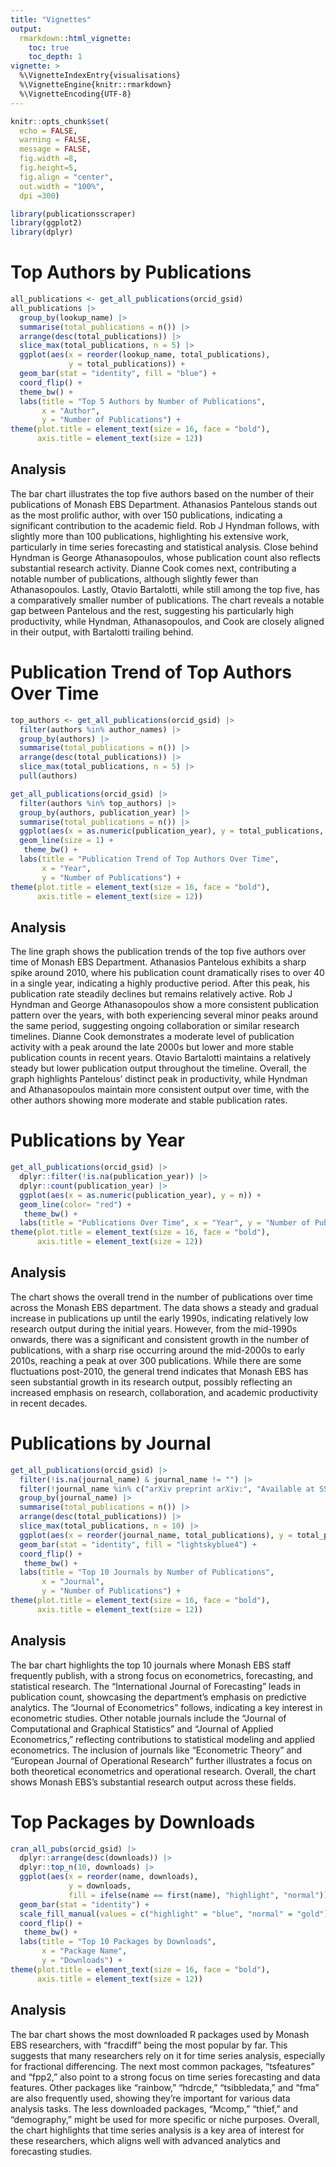 ```yaml
---
title: "Vignettes"
output: 
  rmarkdown::html_vignette:
    toc: true     
    toc_depth: 1
vignette: >
  %\VignetteIndexEntry{visualisations}
  %\VignetteEngine{knitr::rmarkdown}
  %\VignetteEncoding{UTF-8}
---
```


```r
knitr::opts_chunk$set(
  echo = FALSE, 
  warning = FALSE, 
  message = FALSE, 
  fig.width =8, 
  fig.height=5,
  fig.align = "center",
  out.width = "100%",
  dpi =300)
```

```r
library(publicationsscraper)
library(ggplot2)
library(dplyr)
```


# Top Authors by Publications

```r
all_publications <- get_all_publications(orcid_gsid)
all_publications |> 
  group_by(lookup_name) |>  
  summarise(total_publications = n()) |>  
  arrange(desc(total_publications)) |>  
  slice_max(total_publications, n = 5) |>  
  ggplot(aes(x = reorder(lookup_name, total_publications), 
             y = total_publications)) + 
  geom_bar(stat = "identity", fill = "blue") +
  coord_flip() +
  theme_bw() +
  labs(title = "Top 5 Authors by Number of Publications",
       x = "Author",
       y = "Number of Publications") +
theme(plot.title = element_text(size = 16, face = "bold"),
      axis.title = element_text(size = 12))
```

## **Analysis**

The bar chart illustrates the top five authors based on the number of their publications of Monash EBS Department. Athanasios Pantelous stands out as the most prolific author, with over 150 publications, indicating a significant contribution to the academic field. Rob J Hyndman follows, with slightly more than 100 publications, highlighting his extensive work, particularly in time series forecasting and statistical analysis. Close behind Hyndman is George Athanasopoulos, whose publication count also reflects substantial research activity. Dianne Cook comes next, contributing a notable number of publications, although slightly fewer than Athanasopoulos. Lastly, Otavio Bartalotti, while still among the top five, has a comparatively smaller number of publications. The chart reveals a notable gap between Pantelous and the rest, suggesting his particularly high productivity, while Hyndman, Athanasopoulos, and Cook are closely aligned in their output, with Bartalotti trailing behind.


# Publication Trend of Top Authors Over Time
```r
top_authors <- get_all_publications(orcid_gsid) |> 
  filter(authors %in% author_names) |>  
  group_by(authors) |>  
  summarise(total_publications = n()) |>  
  arrange(desc(total_publications)) |>  
  slice_max(total_publications, n = 5) |> 
  pull(authors)

get_all_publications(orcid_gsid) |> 
  filter(authors %in% top_authors) |>
  group_by(authors, publication_year) |> 
  summarise(total_publications = n()) |> 
  ggplot(aes(x = as.numeric(publication_year), y = total_publications, color = authors)) +
  geom_line(size = 1) +
   theme_bw() +
  labs(title = "Publication Trend of Top Authors Over Time",
       x = "Year",
       y = "Number of Publications") +
theme(plot.title = element_text(size = 16, face = "bold"),
      axis.title = element_text(size = 12))
```

## **Analysis**

The line graph shows the publication trends of the top five authors over time of Monash EBS Department. Athanasios Pantelous exhibits a sharp spike around 2010, where his publication count dramatically rises to over 40 in a single year, indicating a highly productive period. After this peak, his publication rate steadily declines but remains relatively active. Rob J Hyndman and George Athanasopoulos show a more consistent publication pattern over the years, with both experiencing several minor peaks around the same period, suggesting ongoing collaboration or similar research timelines. Dianne Cook demonstrates a moderate level of publication activity with a peak around the late 2000s but lower and more stable publication counts in recent years. Otavio Bartalotti maintains a relatively steady but lower publication output throughout the timeline. Overall, the graph highlights Pantelous' distinct peak in productivity, while Hyndman and Athanasopoulos maintain more consistent output over time, with the other authors showing more moderate and stable publication rates.


# Publications by Year 
```r
get_all_publications(orcid_gsid) |>
  dplyr::filter(!is.na(publication_year)) |>
  dplyr::count(publication_year) |>
  ggplot(aes(x = as.numeric(publication_year), y = n)) +  
  geom_line(color= "red") +
   theme_bw() +
  labs(title = "Publications Over Time", x = "Year", y = "Number of Publications") +
theme(plot.title = element_text(size = 16, face = "bold"),
      axis.title = element_text(size = 12))
```

## **Analysis** 

The chart shows the overall trend in the number of publications over time across the Monash EBS department. The data shows a steady and gradual increase in publications up until the early 1990s, indicating relatively low research output during the initial years. However, from the mid-1990s onwards, there was a significant and consistent growth in the number of publications, with a sharp rise occurring around the mid-2000s to early 2010s, reaching a peak at over 300 publications. While there are some fluctuations post-2010, the general trend indicates that Monash EBS has seen substantial growth in its research output, possibly reflecting an increased emphasis on research, collaboration, and academic productivity in recent decades.


# Publications by Journal
```r
get_all_publications(orcid_gsid) |> 
  filter(!is.na(journal_name) & journal_name != "") |> 
  filter(!journal_name %in% c("arXiv preprint arXiv:", "Available at SSRN", "Monash University", "Monash Econometrics and Business Statistics Working Papers")) |> 
  group_by(journal_name) |> 
  summarise(total_publications = n()) |> 
  arrange(desc(total_publications)) |> 
  slice_max(total_publications, n = 10) |>  
  ggplot(aes(x = reorder(journal_name, total_publications), y = total_publications))  +
  geom_bar(stat = "identity", fill = "lightskyblue4") +
  coord_flip() +
   theme_bw() +
  labs(title = "Top 10 Journals by Number of Publications",
       x = "Journal",
       y = "Number of Publications") +
theme(plot.title = element_text(size = 16, face = "bold"),
      axis.title = element_text(size = 12))
```

## **Analysis**

The bar chart highlights the top 10 journals where Monash EBS staff frequently publish, with a strong focus on econometrics, forecasting, and statistical research. The "International Journal of Forecasting" leads in publication count, showcasing the department's emphasis on predictive analytics. The "Journal of Econometrics" follows, indicating a key interest in econometric studies. Other notable journals include the "Journal of Computational and Graphical Statistics" and "Journal of Applied Econometrics," reflecting contributions to statistical modeling and applied econometrics. The inclusion of journals like "Econometric Theory" and "European Journal of Operational Research" further illustrates a focus on both theoretical econometrics and operational research. Overall, the chart shows Monash EBS's substantial research output across these fields.


# Top Packages by Downloads 
```r
cran_all_pubs(orcid_gsid) |> 
  dplyr::arrange(desc(downloads)) |> 
  dplyr::top_n(10, downloads) |> 
  ggplot(aes(x = reorder(name, downloads), 
             y = downloads, 
             fill = ifelse(name == first(name), "highlight", "normal"))) +  
  geom_bar(stat = "identity") + 
  scale_fill_manual(values = c("highlight" = "blue", "normal" = "gold"), guide = FALSE) +  
  coord_flip() + 
   theme_bw() +
  labs(title = "Top 10 Packages by Downloads", 
       x = "Package Name", 
       y = "Downloads") +
theme(plot.title = element_text(size = 16, face = "bold"),
      axis.title = element_text(size = 12))
```

## **Analysis**

The bar chart shows the most downloaded R packages used by Monash EBS researchers, with "fracdiff" being the most popular by far. This suggests that many researchers rely on it for time series analysis, especially for fractional differencing. The next most common packages, "tsfeatures" and "fpp2," also point to a strong focus on time series forecasting and data features. Other packages like "rainbow," "hdrcde," "tsibbledata," and "fma" are also frequently used, showing they’re important for various data analysis tasks. The less downloaded packages, "Mcomp," "thief," and "demography," might be used for more specific or niche purposes. Overall, the chart highlights that time series analysis is a key area of interest for these researchers, which aligns well with advanced analytics and forecasting studies.











